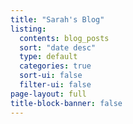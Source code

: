 ```yaml
---
title: "Sarah's Blog"
listing:
  contents: blog_posts
  sort: "date desc"
  type: default
  categories: true
  sort-ui: false
  filter-ui: false
page-layout: full
title-block-banner: false
---
```

::: {.column-page}

:::